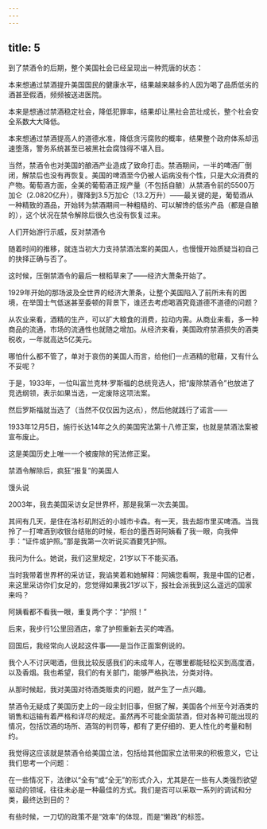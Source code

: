 ```yaml
---
---
---
```

title: 5
---



到了禁酒令的后期，整个美国社会已经呈现出一种荒唐的状态：

本来想通过禁酒提升美国国民的健康水平，结果越来越多的人因为喝了品质低劣的酒甚至假酒，频频被送进医院。

本来是想通过禁酒稳定社会，降低犯罪率，结果却让黑社会茁壮成长，整个社会安全系数大大降低。

本来想通过禁酒提高人的道德水准，降低贪污腐败的概率，结果整个政府体系却迅速堕落，警务系统甚至已被黑社会腐蚀得不堪入目。

当然，禁酒令也对美国的酿酒产业造成了致命打击。禁酒期间，一半的啤酒厂倒闭，解禁后也没有再恢复。美国的啤酒至今仍被人诟病没有个性，只是大众消费的产物。葡萄酒方面，全美的葡萄酒正规产量（不包括自酿）从禁酒令前的5500万加仑（2.0820亿升），骤降到3.5万加仑（13.2万升）——最关键的是，葡萄酒从一种精致的酒品，开始转为禁酒期间一种粗糙的、可以解馋的低劣产品（都是自酿的），这个状况在禁令解除后很久也没有恢复过来。

人们开始游行示威，反对禁酒令



随着时间的推移，就连当初大力支持禁酒法案的美国人，也慢慢开始质疑当初自己的抉择正确与否了。

这时候，压倒禁酒令的最后一根稻草来了——经济大萧条开始了。

1929年开始的那场波及全世界的经济大萧条，让整个美国陷入了前所未有的困境，在举国士气低迷甚至委顿的背景下，谁还去考虑喝酒究竟道德不道德的问题？

从农业来看，酒精的生产，可以扩大粮食的消费，拉动内需。从商业来看，多一种商品的流通，市场的流通性也就随之增加。从经济来看，美国政府禁酒损失的酒类税收，一年就高达5亿美元。

哪怕什么都不管了，单对于哀伤的美国人而言，给他们一点酒精的慰藉，又有什么不妥呢？

于是，1933年，一位叫富兰克林·罗斯福的总统竞选人，把“废除禁酒令”也放进了竞选纲领，表示如果当选，一定废除这项法案。

然后罗斯福就当选了（当然不仅仅因为这点），然后他就践行了诺言——

1933年12月5日，施行长达14年之久的美国宪法第十八修正案，也就是禁酒法案被宣布废止。

这是美国历史上唯一一个被废除的宪法修正案。

禁酒令解除后，疯狂“报复”的美国人



馒头说

2003年，我去美国采访女足世界杯，那是我第一次去美国。

其间有几天，是住在洛杉矶附近的小城市卡森。有一天，我去超市里买啤酒。当我拎了一打啤酒到收银台结账的时候，柜台的墨西哥阿姨看了我一眼，向我伸手：“证件或护照。”那是我第一次听说买酒要凭护照。

我问为什么。她说，我们这里规定，21岁以下不能买酒。

当时我带着世界杯的采访证，我谄笑着和她解释：阿姨您看啊，我是中国的记者，来这里采访你们女足的，您觉得如果我21岁以下，报社会派我到这么遥远的国家来吗？

阿姨看都不看我一眼，重复两个字：“护照！”

后来，我步行1公里回酒店，拿了护照重新去买的啤酒。

回国后，我经常向人说起这件事——是当作正面案例说的。

我个人不讨厌喝酒，但我比较反感我们的未成年人，在哪里都能轻松买到高度酒，以及香烟。我也希望，我们的有关部门，能够严格执法，分类对待。

从那时候起，我对美国对待酒类贩卖的问题，就产生了一点兴趣。

禁酒令无疑成了美国历史上的一段尘封旧事，但据了解，美国各个州至今对酒类的销售和运输有着严格和详尽的规定。虽然再不可能全面禁酒，但对各种可能出现的情况，包括饮酒的场所、酒驾的判罚等，都有了更仔细的、更人性化的考量和制约。

我觉得这应该就是禁酒令给美国立法，包括给其他国家立法带来的积极意义，它让我们思考一个问题：

在一些情况下，法律以“全有”或“全无”的形式介入，尤其是在一些有人类强烈欲望驱动的领域，往往未必是一种最佳的方式。我们是否可以采取一系列的调试和分类，最终达到目的？

有些时候，一刀切的政策不是“效率”的体现，而是“懒政”的标签。
